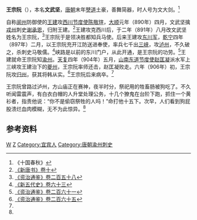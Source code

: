 '''王宗阮'''（{{bd|9世纪||10世纪|catIdx=W}}），本名'''文武坚'''，[[唐朝|唐朝]]末年[[僰道|僰道]]土豪，善舞简器，时人号为文大剑。<ref name=SGCQ39>《十国春秋》</ref>

自称[[阆州|阆州]]防御使的[[王建_(前蜀)|王建]]攻[[西川节度使|西川节度使]][[陈敬瑄|陈敬瑄]]，[[大顺_(唐朝)|大顺]]元年（890年）四月，文武坚擒[[戎州|戎州]]刺史[[谢承恩|谢承恩]]，归附王建。<ref>[[:s:新唐书/卷010|《新唐书》卷十]]</ref>王建攻克西川后，于二年（891年）八月改文武坚姓名为王宗阮，<ref>[[:s:资治通鉴/卷258|《资治通鉴》卷二百五十八]]</ref>王宗阮于是领决胜都知兵马使。后来王建攻[[东川军|东川军]]，[[乾宁|乾宁]]四年（897年）二月，以王宗阮充开江防送进奉使，率兵七千出[[長江三峽|三峡]]，攻[[泸州|泸州]]，不久破之，杀刺史马敬儒。<ref>[[:s:新五代史/卷63|《新五代史》卷六十三]]</ref>峡路是以前的东川门户，从此开通，是王宗阮的功劳。<ref>[[:s:资治通鉴/卷261|《资治通鉴》卷二百六十一]]</ref>王建就命王宗阮知[[渝州|渝州]]。[[天复_(唐朝)|天复]]四年（904年）五月，[[山南东道节度使|山南东道节度使]][[赵匡凝|赵匡凝]]派水军上三峡攻王建治下的[[夔州|夔州]]，王宗阮率师还击，赵匡凝败走。六年（906年）初，王宗阮攻[[归州|归州]]，获其将韩从实。<ref>[[:s:资治通鉴/卷265|《资治通鉴》卷二百六十五]]</ref>王宗阮后来病卒。<ref name=SGCQ39/>

王宗阮曾路过泸州，方山庙正在赛神，夜半时分，祭祀用的牲畜肠被狗吃了。不久听闻雷震声，有白衣白帽的人升堂处理公务，十几个獠鬼在台阶下跑，抓住一个黄衫者，指责他说：“你不是偷窃祭牲的人吗！”命打他十五下。次早，人们看到狗屁股溃烂血肉模糊，无不为此惊异。<ref name=SGCQ39/>

== 参考资料 ==
{{reflist}}

{{DEFAULTSORT:W}}
[[Category:文姓|W]]
[[Category:王姓|Z]]
[[Category:宜宾人|Category:宜宾人]]
[[Category:唐朝渝州刺史|Category:唐朝渝州刺史]]